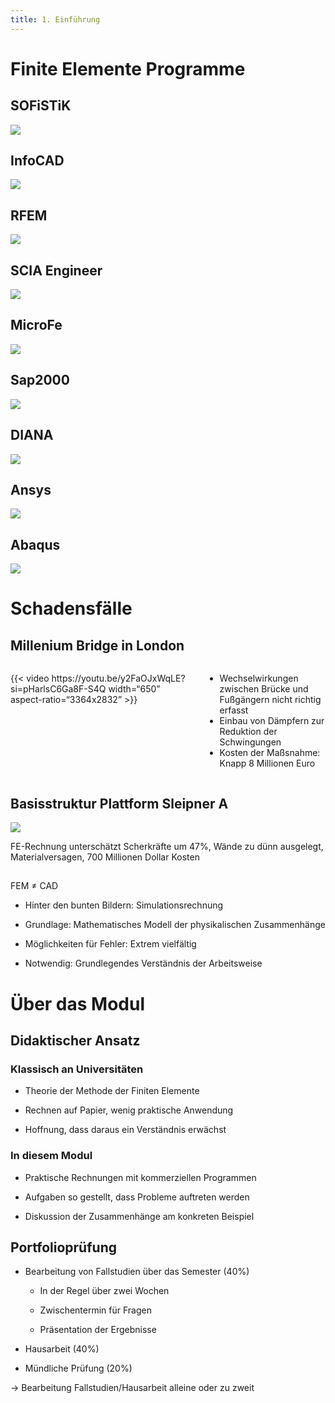 ```yaml
---
title: 1. Einführung
---
```


# Finite Elemente Programme

## SOFiSTiK

![](00-pics/show.png)

## InfoCAD

![](00-pics/modeling03.png)

## RFEM

![](00-pics/2024-02-20-15-15-57.jpg)

## SCIA Engineer

![](00-pics/cable2.jpg)

## MicroFe

![](00-pics/MicroFe-2019-2.jpg)

## Sap2000

![](00-pics/SAP2000_Screenshot_1.png)

## DIANA

![](00-pics/diana-fea-softwear.webp)

## Ansys

![](00-pics/4ff44fec-4046-4df3-a078-c47edd1a2a17.png)

## Abaqus

![](00-pics/Screenshot-Abaqus.webp)

# Schadensfälle

## Millenium Bridge in London

:::: {.columns}

::: {.column width="60%"}
{{< video https://youtu.be/y2FaOJxWqLE?si=pHarlsC6Ga8F-S4Q 
    width="650" 
    aspect-ratio="3364x2832" 
>}}
:::

::: {.column width="40%" .incremental}
- Wechselwirkungen zwischen Brücke und Fußgängern nicht richtig erfasst
- Einbau von Dämpfern zur Reduktion der Schwingungen
- Kosten der Maßsnahme: Knapp 8 Millionen Euro
:::

::::

## Basisstruktur Plattform Sleipner A

![](00-pics/sleipner-a.png)

FE-Rechnung unterschätzt Scherkräfte um 47%, Wände zu dünn ausgelegt, Materialversagen, 700 Millionen Dollar Kosten

##

[FEM $\neq$ CAD]{.r-fit-text}

- Hinter den bunten Bildern: Simulationsrechnung

- Grundlage: Mathematisches Modell der physikalischen Zusammenhänge

- Möglichkeiten für Fehler:  Extrem vielfältig

- Notwendig: Grundlegendes Verständnis der Arbeitsweise

# Über das Modul

## Didaktischer Ansatz

### Klassisch an Universitäten

- Theorie der Methode der Finiten Elemente

- Rechnen auf Papier, wenig praktische Anwendung

- Hoffnung, dass daraus ein Verständnis erwächst

### In diesem Modul

- Praktische Rechnungen mit kommerziellen Programmen

- Aufgaben so gestellt, dass Probleme auftreten werden

- Diskussion der Zusammenhänge am konkreten Beispiel

## Portfolioprüfung

- Bearbeitung von Fallstudien über das Semester (40%)

  - In der Regel über zwei Wochen

  - Zwischentermin für Fragen

  - Präsentation der Ergebnisse

- Hausarbeit (40%)

- Mündliche Prüfung (20%)

$\rightarrow$ Bearbeitung Fallstudien/Hausarbeit alleine oder zu zweit

